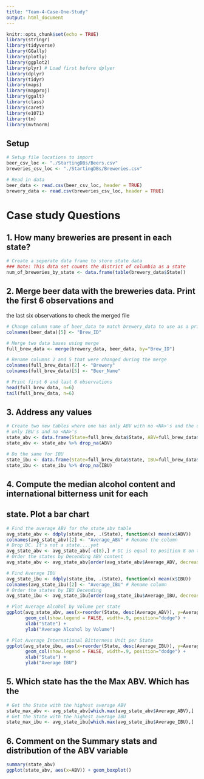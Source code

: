 ```yaml
---
title: "Team-4-Case-One-Study"
output: html_document
---
```


```r
knitr::opts_chunk$set(echo = TRUE)
library(stringr)
library(tidyverse)
library(GGally)
library(plotly)
library(ggplot2)
library(plyr) # Load first before dplyer 
library(dplyr)
library(tidyr)
library(maps)
library(mapproj)
library(ggalt)
library(class)
library(caret)
library(e1071)
library(tm)
library(mvtnorm)
```

## Setup
```r
# Setup file locations to import 
beer_csv_loc <- "./StartingDBs/Beers.csv"
breweries_csv_loc <- "./StartingDBs/Breweries.csv"

# Read in data 
beer_data <- read.csv(beer_csv_loc, header = TRUE)
brewery_data <- read.csv(breweries_csv_loc, header = TRUE)
```

# Case study Questions 

## 1. How many breweries are present in each state?
```r
# Create a seperate data frame to store state data 
### Note: This data set counts the district of columbia as a state
num_of_breweries_by_state <- data.frame(table(brewery_data$State))
```

## 2. Merge beer data with the breweries data. Print the first 6 observations and
the last six observations to check the merged file
```r
# Change column name of beer_data to match brewery_data to use as a primary key
colnames(beer_data)[5] <- "Brew_ID"

# Merge two data bases using merge
full_brew_data <- merge(brewery_data, beer_data, by="Brew_ID")

# Rename columns 2 and 5 that were changed during the merge
colnames(full_brew_data)[2] <- "Brewery"
colnames(full_brew_data)[5] <- "Beer_Name"

# Print first 6 and last 6 observations 
head(full_brew_data, n=6)
tail(full_brew_data, n=6)
```

## 3. Address any <NA> values
```r
# Create two new tables where one has only ABV with no <NA>'s and the other 
# only IBU's and no <NA>'s 
state_abv <- data.frame(State=full_brew_data$State, ABV=full_brew_data$ABV)
state_abv <- state_abv %>% drop_na(ABV)

# Do the same for IBU 
state_ibu <- data.frame(State=full_brew_data$State, IBU=full_brew_data$IBU)
state_ibu <- state_ibu %>% drop_na(IBU)
```

## 4. Compute the median alcohol content and international bitterness unit for each
## state. Plot a bar chart 
```r
# Find the average ABV for the state_abv table 
avg_state_abv <- ddply(state_abv, .(State), function(x) mean(x$ABV))
colnames(avg_state_abv)[2] <- "Average_ABV" # Rename the column
# Drop DC. It's not a state....yet
avg_state_abv <- avg_state_abv[-c(8),] # DC is equal to position 8 on the table 
# Order the states by Decending ABV content 
avg_state_abv <- avg_state_abv[order(avg_state_abv$Average_ABV, decreasing=TRUE),]

# Find Average IBU
avg_state_ibu <- ddply(state_ibu, .(State), function(x) mean(x$IBU))
colnames(avg_state_ibu)[2] <- "Average_IBU" # Rename column
# Order the states by IBU Decending 
avg_state_ibu <- avg_state_ibu[order(avg_state_ibu$Average_IBU, decreasing=TRUE),]

# Plot Average Alcohol by Volume per state
ggplot(avg_state_abv, aes(x=reorder(State, desc(Average_ABV)), y=Average_ABV, fill=State)) + 
       geom_col(show.legend = FALSE, width=.9, position="dodge") +
       xlab("State") + 
       ylab("Average Alcohol by Volume") 

# Plot Average International Bitterness Unit per State 
ggplot(avg_state_ibu, aes(x=reorder(State, desc(Average_IBU)), y=Average_IBU, fill=State)) + 
       geom_col(show.legend = FALSE, width=.9, position="dodge") +
       xlab("State") + 
       ylab("Average IBU")
```

## 5. Which state has the the Max ABV. Which has the 
```r
# Get the State with the highest average ABV
state_max_abv <- avg_state_abv[which.max(avg_state_abv$Average_ABV),]
# Get the State with the highest average IBU
state_max_ibu <- avg_state_ibu[which.max(avg_state_ibu$Average_IBU),]
```

## 6. Comment on the Summary stats and distribution of the ABV variable 
```r
summary(state_abv)
ggplot(state_abv, aes(x=ABV)) + geom_boxplot()
```





















